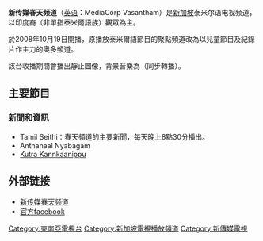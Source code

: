 {{TV channel|[[新傳媒春天頻道|新傳媒春天頻道]]}}
{{多個問題|
{{expand|time=2016-02-03T12:09:19+00:00}}
{{unreferenced|time=2016-02-03T12:09:19+00:00}}
{{Incomplete|time=2016-02-26T06:34:44+00:00}}
}}
{{电视频道信息框
| 频道名称            = Vasantham<br>春天频道<br>வசந்தம்
| 频道图片文件         = 
| 频道图片大小         = 
| 频道图片名称         = 
| 开播日期            = 2008年10月19日
|總部所在={{SGP}}[[波娜维斯达|波娜维斯达]][[緯壹|緯壹]]媒体城星光大道1號新传媒园区
|所屬國家={{SGP}}
| 停播日期            = 
| 收视份额            = 
| 收视份额调查时间      = 
| 收视份额资料来源      = 
| 頻道口號         = Naalthorum Navarasam
| 所有者              = [[新传媒私人有限公司|新传媒私人有限公司]]
| 旧称                = 
| 取代者              = 
| 姊妹频道            = [[新传媒5频道|5频道]]<br>[[新傳媒朝陽頻道|朝陽頻道]]<br>[[新传媒U频道|U频道]]<br>[[新传媒8频道|8频道]]<br>
| 重播服务频道         = 
| 播出地区            = {{SGP}}、{{MAL}}[[柔佛州|柔佛州]]南部、{{IDN}}[[廖内群岛|廖内群岛]]北部
| 网站                = http://tv.toggle.sg/zh/vasantham
| 备注2               = 
| 數位電視供應商01     = 觀眾自行接收 (DVB-T2)
| 數位電視頻道數01     = 31頻道 HD （538.00 [[兆赫|兆赫]]） （5频道）
| 卫星电视供应商01     = 
| 卫星电视频道数01     = 
| 有线电视供应商01     = [[星和视界|星和视界]]
| 有线电视频道数01     = 频道105 （[[高清|高清]]）
| 宽带电视供应商01     = [[新电信电视|Singtel TV]]
| 宽带电视频道数01     = 频道5（[[高清|高清]]）
| 在线收看网站01       = 
| 在线收看网址01       = 
|}}

'''新传媒春天频道'''（[[英语|英语]]：MediaCorp Vasantham）是[[新加坡|新加坡]]泰米尔语电视频道，以印度裔（非單指泰米爾語族）觀眾為主。

於2008年10月19日開播，原播放泰米爾語節目的聚點頻道改為以兒童節目及紀錄片作主力的奧多頻道。

該台收播期間會播出靜止圖像，背景音樂為{{link-en|Oli 96.8FM|Oli 96.8FM}}（同步轉播）。

==主要節目==
===新聞和資訊===
*Tamil Seithi：春天頻道的主要新聞，每天晚上8點30分播出。
*Anthanaal Nyabagam
*[[繩之以法|Kutra Kannkaanippu]]

==外部链接==
* [http://tv.toggle.sg/zh/vasantham 新传媒春天频道] {{Wayback|url=http://tv.toggle.sg/zh/vasantham |date=20160317021224 }}
* [http://www.facebook.com/mediacorp.vasantham 官方facebook] {{Wayback|url=http://www.facebook.com/mediacorp.vasantham |date=20190619140817 }}

{{新傳媒}}

[[Category:東南亞電視台|Category:東南亞電視台]]
[[Category:新加坡電視播放頻道|Category:新加坡電視播放頻道]]
[[Category:新傳媒電視|Category:新傳媒電視]]